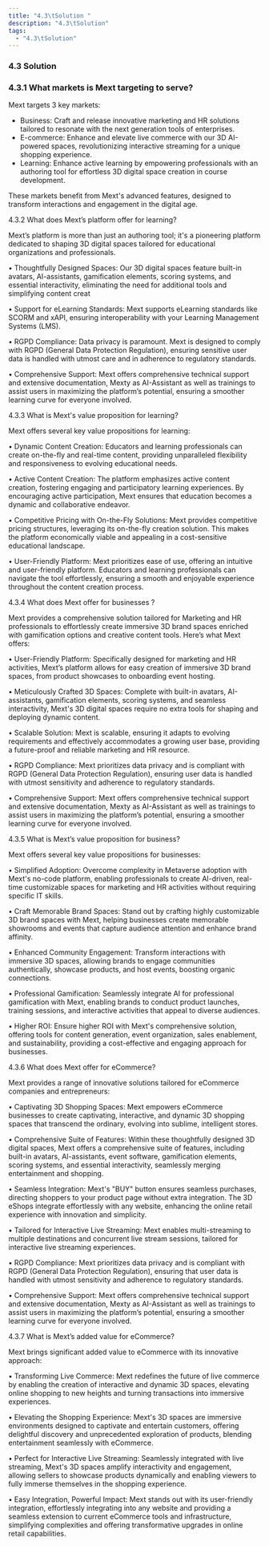 ```yaml
---
title: "4.3\tSolution "
description: "4.3\tSolution"
tags:
  - "4.3\tSolution"
---
```


### 4.3	Solution

### 4.3.1	What markets is Mext targeting to serve?

Mext targets 3 key markets:

* Business: Craft and release innovative marketing and HR solutions tailored to resonate with the next generation tools of enterprises.
* E-commerce: Enhance and elevate live commerce with our 3D AI-powered spaces, revolutionizing interactive streaming for a unique shopping experience.
* Learning: Enhance active learning by empowering professionals with an authoring tool for effortless 3D digital space creation in course development.

These markets benefit from Mext's advanced features, designed to transform interactions and engagement in the digital age.

4.3.2	What does Mext’s platform offer for learning?

Mext’s platform is more than just an authoring tool; it's a pioneering platform dedicated to shaping 3D digital spaces tailored for educational organizations and professionals.

•	Thoughtfully Designed Spaces: Our 3D digital spaces feature built-in avatars, AI-assistants, gamification elements, scoring systems, and essential interactivity, eliminating the need for additional tools and simplifying content creat

•	Support for eLearning Standards: Mext supports eLearning standards like SCORM and xAPI, ensuring interoperability with your Learning Management Systems (LMS).

•	RGPD Compliance: Data privacy is paramount. Mext is designed to comply with RGPD (General Data Protection Regulation), ensuring sensitive user data is handled with utmost care and in adherence to regulatory standards.

•	Comprehensive Support: Mext offers comprehensive technical support and extensive documentation, Mexty as AI-Assistant as well as trainings to assist users in maximizing the platform’s potential, ensuring a smoother learning curve for everyone involved.

4.3.3	What is Mext's value proposition for learning?

Mext offers several key value propositions for learning:

•	Dynamic Content Creation: Educators and learning professionals can create on-the-fly and real-time content, providing unparalleled flexibility and responsiveness to evolving educational needs.

•	Active Content Creation: The platform emphasizes active content creation, fostering engaging and participatory learning experiences. By encouraging active participation, Mext ensures that education becomes a dynamic and collaborative endeavor.

•	Competitive Pricing with On-the-Fly Solutions: Mext provides competitive pricing structures, leveraging its on-the-fly creation solution. This makes the platform economically viable and appealing in a cost-sensitive educational landscape.

•	User-Friendly Platform: Mext prioritizes ease of use, offering an intuitive and user-friendly platform. Educators and learning professionals can navigate the tool effortlessly, ensuring a smooth and enjoyable experience throughout the content creation process.

4.3.4	What does Mext offer for businesses ?

Mext provides a comprehensive solution tailored for Marketing and HR professionals to effortlessly create immersive 3D brand spaces enriched with gamification options and creative content tools. Here’s what Mext offers:

•	User-Friendly Platform: Specifically designed for marketing and HR activities, Mext’s platform allows for easy creation of immersive 3D brand spaces, from product showcases to onboarding event hosting.

•	Meticulously Crafted 3D Spaces: Complete with built-in avatars, AI-assistants, gamification elements, scoring systems, and seamless interactivity, Mext's 3D digital spaces require no extra tools for shaping and deploying dynamic content.

•	Scalable Solution: Mext is scalable, ensuring it adapts to evolving requirements and effectively accommodates a growing user base, providing a future-proof and reliable marketing and HR resource.

•	RGPD Compliance: Mext prioritizes data privacy and is compliant with RGPD (General Data Protection Regulation), ensuring user data is handled with utmost sensitivity and adherence to regulatory standards.

•	Comprehensive Support: Mext offers comprehensive technical support and extensive documentation, Mexty as AI-Assistant as well as trainings to assist users in maximizing the platform’s potential, ensuring a smoother learning curve for everyone involved.

4.3.5	What is Mext’s value proposition for business?

Mext offers several key value propositions for businesses:

•	Simplified Adoption: Overcome complexity in Metaverse adoption with Mext's no-code platform, enabling professionals to create AI-driven, real-time customizable spaces for marketing and HR activities without requiring specific IT skills.

•	Craft Memorable Brand Spaces: Stand out by crafting highly customizable 3D brand spaces with Mext, helping businesses create memorable showrooms and events that capture audience attention and enhance brand affinity.

•	Enhanced Community Engagement: Transform interactions with immersive 3D spaces, allowing brands to engage communities authentically, showcase products, and host events, boosting organic connections.

•	Professional Gamification: Seamlessly integrate AI for professional gamification with Mext, enabling brands to conduct product launches, training sessions, and interactive activities that appeal to diverse audiences.

•	Higher ROI: Ensure higher ROI with Mext's comprehensive solution, offering tools for content generation, event organization, sales enablement, and sustainability, providing a cost-effective and engaging approach for businesses.

4.3.6	What does Mext offer for eCommerce?

Mext provides a range of innovative solutions tailored for eCommerce companies and entrepreneurs:

•	Captivating 3D Shopping Spaces: Mext empowers eCommerce businesses to create captivating, interactive, and dynamic 3D shopping spaces that transcend the ordinary, evolving into sublime, intelligent stores.

•	Comprehensive Suite of Features: Within these thoughtfully designed 3D digital spaces, Mext offers a comprehensive suite of features, including built-in avatars, AI-assistants, event software, gamification elements, scoring systems, and essential interactivity, seamlessly merging entertainment and shopping.

•	Seamless Integration: Mext's "BUY" button ensures seamless purchases, directing shoppers to your product page without extra integration. The 3D eShops integrate effortlessly with any website, enhancing the online retail experience with innovation and simplicity.

•	Tailored for Interactive Live Streaming: Mext enables multi-streaming to multiple destinations and concurrent live stream sessions, tailored for interactive live streaming experiences.

•	RGPD Compliance: Mext prioritizes data privacy and is compliant with RGPD (General Data Protection Regulation), ensuring that user data is handled with utmost sensitivity and adherence to regulatory standards.

•	Comprehensive Support: Mext offers comprehensive technical support and extensive documentation, Mexty as AI-Assistant as well as trainings to assist users in maximizing the platform’s potential, ensuring a smoother learning curve for everyone involved.

4.3.7	What is Mext’s added value for eCommerce?

Mext brings significant added value to eCommerce with its innovative approach:

•	Transforming Live Commerce: Mext redefines the future of live commerce by enabling the creation of interactive and dynamic 3D spaces, elevating online shopping to new heights and turning transactions into immersive experiences.

•	Elevating the Shopping Experience: Mext's 3D spaces are immersive environments designed to captivate and entertain customers, offering delightful discovery and unprecedented exploration of products, blending entertainment seamlessly with eCommerce.

•	Perfect for Interactive Live Streaming: Seamlessly integrated with live streaming, Mext's 3D spaces amplify interactivity and engagement, allowing sellers to showcase products dynamically and enabling viewers to fully immerse themselves in the shopping experience.

•	Easy Integration, Powerful Impact: Mext stands out with its user-friendly integration, effortlessly integrating into any website and providing a seamless extension to current eCommerce tools and infrastructure, simplifying complexities and offering transformative upgrades in online retail capabilities.
